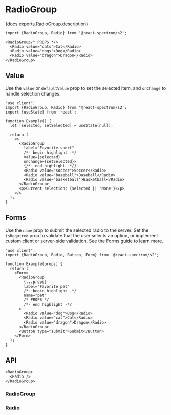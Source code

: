 

# RadioGroup

<PageDescription>{docs.exports.RadioGroup.description}</PageDescription>

```tsx render docs={docs.exports.RadioGroup} links={docs.links} props={['label', 'size', 'orientation', 'labelPosition', 'description', 'contextualHelp', 'isEmphasized', 'isDisabled']} initialProps={{label: 'Favorite pet'}} type="s2"
import {RadioGroup, Radio} from '@react-spectrum/s2';

<RadioGroup/* PROPS */>
  <Radio value="cats">Cat</Radio>
  <Radio value="dogs">Dog</Radio>
  <Radio value="dragon">Dragon</Radio>
</RadioGroup>
```

## Value

Use the `value` or `defaultValue` prop to set the selected item, and `onChange` to handle selection changes.

```tsx render
"use client";
import {RadioGroup, Radio} from '@react-spectrum/s2';
import {useState} from 'react';

function Example() {
  let [selected, setSelected] = useState(null);

  return (
    <>
      <RadioGroup
        label="Favorite sport"
        /*- begin highlight -*/
        value={selected}
        onChange={setSelected}>
        {/*- end highlight -*/}
        <Radio value="soccer">Soccer</Radio>
        <Radio value="baseball">Baseball</Radio>
        <Radio value="basketball">Basketball</Radio>
      </RadioGroup>
      <p>Current selection: {selected || 'None'}</p>
    </>
  );
}
```

## Forms

Use the `name` prop to submit the selected radio to the server. Set the `isRequired` prop to validate that the user selects an option, or implement custom client or server-side validation. See the Forms guide to learn more.

```tsx render docs={docs.exports.RadioGroup} links={docs.links} props={['isRequired', 'necessityIndicator']} initialProps={{isRequired: true}} wide
"use client";
import {RadioGroup, Radio, Button, Form} from '@react-spectrum/s2';

function Example(props) {
  return (
    <Form>
      <RadioGroup
        {...props}
        label="Favorite pet"
        /*- begin highlight -*/
        name="pet"
        /* PROPS */
        /*- end highlight -*/
      >
        <Radio value="dog">Dog</Radio>
        <Radio value="cat">Cat</Radio>
        <Radio value="dragon">Dragon</Radio>
      </RadioGroup>
      <Button type="submit">Submit</Button>
    </Form>
  );
}
```

## API

```tsx links={{RadioGroup: '#radiogroup', Radio: '#radio'}}
<RadioGroup>
  <Radio />
</RadioGroup>
```

### RadioGroup

<PropTable component={docs.exports.RadioGroup} links={docs.links} />

### Radio

<PropTable component={docs.exports.Radio} links={docs.links} />
